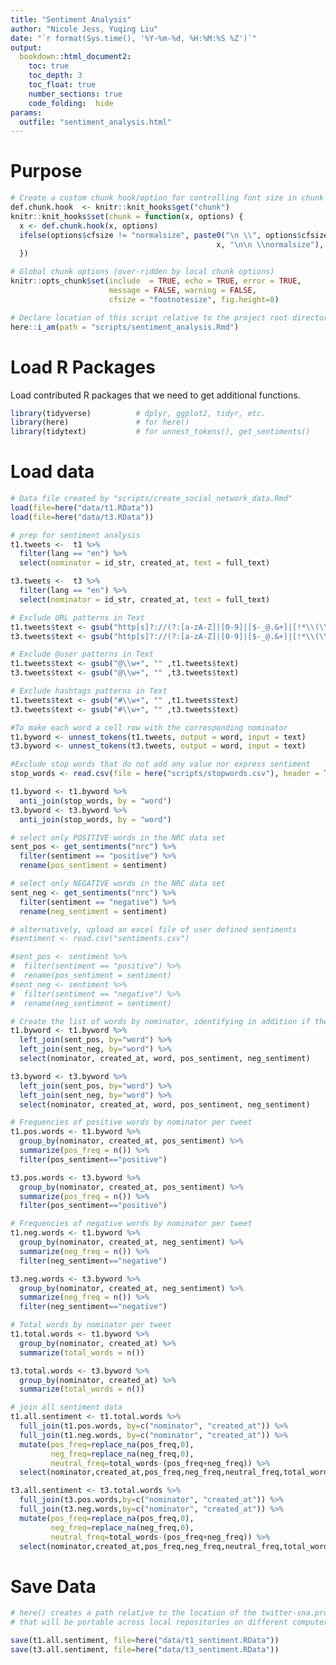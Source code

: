 ```yaml
---
title: "Sentiment Analysis"
author: "Nicole Jess, Yuqing Liu"
date: "`r format(Sys.time(), '%Y-%m-%d, %H:%M:%S %Z')`"
output: 
  bookdown::html_document2:
    toc: true
    toc_depth: 3
    toc_float: true
    number_sections: true
    code_folding:  hide
params: 
  outfile: "sentiment_analysis.html"
---
```


# Purpose


```r
# Create a custom chunk hook/option for controlling font size in chunk & output.
def.chunk.hook  <- knitr::knit_hooks$get("chunk")
knitr::knit_hooks$set(chunk = function(x, options) {
  x <- def.chunk.hook(x, options)
  ifelse(options$cfsize != "normalsize", paste0("\n \\", options$cfsize,"\n\n", 
                                              x, "\n\n \\normalsize"), x)
  })

# Global chunk options (over-ridden by local chunk options)
knitr::opts_chunk$set(include  = TRUE, echo = TRUE, error = TRUE, 
                      message = FALSE, warning = FALSE, 
                      cfsize = "footnotesize", fig.height=8)

# Declare location of this script relative to the project root directory.
here::i_am(path = "scripts/sentiment_analysis.Rmd")
```

# Load R Packages
Load contributed R packages that we need to get additional functions. 

``` r
library(tidyverse)          # dplyr, ggplot2, tidyr, etc.
library(here)               # for here()
library(tidytext)           # for unnest_tokens(), get_sentiments()

```

# Load data

``` r
# Data file created by "scripts/create_social_network_data.Rmd"
load(file=here("data/t1.RData"))
load(file=here("data/t3.RData"))

```

```r

# prep for sentiment analysis
t1.tweets <-  t1 %>% 
  filter(lang == "en") %>%
  select(nominator = id_str, created_at, text = full_text)

t3.tweets <-  t3 %>% 
  filter(lang == "en") %>%
  select(nominator = id_str, created_at, text = full_text)

# Exclude URL patterns in Text
t1.tweets$text <- gsub("http[s]?://(?:[a-zA-Z]|[0-9]|[$-_@.&+]|[!*\\(\\),]|(?:%[0-9a-fA-F][0-9a-fA-F]))+", "" ,t1.tweets$text)
t3.tweets$text <- gsub("http[s]?://(?:[a-zA-Z]|[0-9]|[$-_@.&+]|[!*\\(\\),]|(?:%[0-9a-fA-F][0-9a-fA-F]))+", "" ,t3.tweets$text)

# Exclude @user patterns in Text
t1.tweets$text <- gsub("@\\w+", "" ,t1.tweets$text)
t3.tweets$text <- gsub("@\\w+", "" ,t3.tweets$text)

# Exclude hashtags patterns in Text
t1.tweets$text <- gsub("#\\w+", "" ,t1.tweets$text)
t3.tweets$text <- gsub("#\\w+", "" ,t3.tweets$text)

#To make each word a cell row with the corresponding nominator
t1.byword <- unnest_tokens(t1.tweets, output = word, input = text)
t3.byword <- unnest_tokens(t3.tweets, output = word, input = text)

#Exclude stop words that do not add any value nor express sentiment
stop_words <- read.csv(file = here("scripts/stopwords.csv"), header = TRUE)

t1.byword <- t1.byword %>%
  anti_join(stop_words, by = "word")
t3.byword <- t3.byword %>%
  anti_join(stop_words, by = "word")

```

```r

# select only POSITIVE words in the NRC data set
sent_pos <- get_sentiments("nrc") %>%
  filter(sentiment == "positive") %>%
  rename(pos_sentiment = sentiment)

# select only NEGATIVE words in the NRC data set
sent_neg <- get_sentiments("nrc") %>%
  filter(sentiment == "negative") %>%
  rename(neg_sentiment = sentiment)

# alternatively, upload an excel file of user defined sentiments
#sentiment <- read.csv("sentiments.csv")

#sent_pos <- sentiment %>%
#  filter(sentiment == "positive") %>%
#  rename(pos_sentiment = sentiment)
#sent_neg <- sentiment %>%
#  filter(sentiment == "negative") %>%
#  rename(neg_sentiment = sentiment)

```


```r

# Create the list of words by nominator, identifying in addition if the words are positive or negative
t1.byword <- t1.byword %>%
  left_join(sent_pos, by="word") %>%
  left_join(sent_neg, by="word") %>%
  select(nominator, created_at, word, pos_sentiment, neg_sentiment)

t3.byword <- t3.byword %>%
  left_join(sent_pos, by="word") %>%
  left_join(sent_neg, by="word") %>%
  select(nominator, created_at, word, pos_sentiment, neg_sentiment)

```

```r

# Frequencies of positive words by nominator per tweet
t1.pos.words <- t1.byword %>%
  group_by(nominator, created_at, pos_sentiment) %>%
  summarize(pos_freq = n()) %>%
  filter(pos_sentiment=="positive")

t3.pos.words <- t3.byword %>%
  group_by(nominator, created_at, pos_sentiment) %>%
  summarize(pos_freq = n()) %>%
  filter(pos_sentiment=="positive")

# Frequencies of negative words by nominator per tweet
t1.neg.words <- t1.byword %>%
  group_by(nominator, created_at, neg_sentiment) %>%
  summarize(neg_freq = n()) %>%
  filter(neg_sentiment=="negative")

t3.neg.words <- t3.byword %>%
  group_by(nominator, created_at, neg_sentiment) %>%
  summarize(neg_freq = n()) %>%
  filter(neg_sentiment=="negative")

```

```r

# Total words by nominator per tweet
t1.total.words <- t1.byword %>%
  group_by(nominator, created_at) %>%
  summarize(total_words = n())

t3.total.words <- t3.byword %>%
  group_by(nominator, created_at) %>%
  summarize(total_words = n())

# join all sentiment data
t1.all.sentiment <- t1.total.words %>%
  full_join(t1.pos.words, by=c("nominator", "created_at")) %>%
  full_join(t1.neg.words, by=c("nominator", "created_at")) %>%
  mutate(pos_freq=replace_na(pos_freq,0),
         neg_freq=replace_na(neg_freq,0),
         neutral_freq=total_words-(pos_freq+neg_freq)) %>%
  select(nominator,created_at,pos_freq,neg_freq,neutral_freq,total_words)

t3.all.sentiment <- t3.total.words %>%
  full_join(t3.pos.words,by=c("nominator", "created_at")) %>%
  full_join(t3.neg.words,by=c("nominator", "created_at")) %>%
  mutate(pos_freq=replace_na(pos_freq,0),
         neg_freq=replace_na(neg_freq,0),
         neutral_freq=total_words-(pos_freq+neg_freq)) %>%
  select(nominator,created_at,pos_freq,neg_freq,neutral_freq,total_words)

```

# Save Data

```r
# here() creates a path relative to the location of the twitter-sna.proj file
# that will be portable across local repositories on different computers.

save(t1.all.sentiment, file=here("data/t1_sentiment.RData"))
save(t3.all.sentiment, file=here("data/t3_sentiment.RData"))


```
